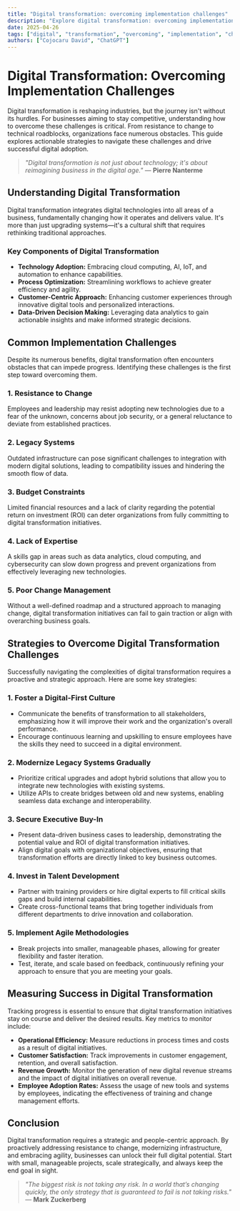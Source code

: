 ```yaml
---
title: "Digital transformation: overcoming implementation challenges"
description: "Explore digital transformation: overcoming implementation challenges in this detailed guide, offering insights, strategies, and practical tips to enhance your understanding and application of the topic."
date: 2025-04-26
tags: ["digital", "transformation", "overcoming", "implementation", "challenges"]
authors: ["Cojocaru David", "ChatGPT"]
---
```


# Digital Transformation: Overcoming Implementation Challenges

Digital transformation is reshaping industries, but the journey isn't without its hurdles. For businesses aiming to stay competitive, understanding how to overcome these challenges is critical. From resistance to change to technical roadblocks, organizations face numerous obstacles. This guide explores actionable strategies to navigate these challenges and drive successful digital adoption.

> *"Digital transformation is not just about technology; it's about reimagining business in the digital age."* — **Pierre Nanterme**

## Understanding Digital Transformation

Digital transformation integrates digital technologies into all areas of a business, fundamentally changing how it operates and delivers value. It's more than just upgrading systems—it's a cultural shift that requires rethinking traditional approaches.

### Key Components of Digital Transformation

*   **Technology Adoption:** Embracing cloud computing, AI, IoT, and automation to enhance capabilities.
*   **Process Optimization:** Streamlining workflows to achieve greater efficiency and agility.
*   **Customer-Centric Approach:** Enhancing customer experiences through innovative digital tools and personalized interactions.
*   **Data-Driven Decision Making:** Leveraging data analytics to gain actionable insights and make informed strategic decisions.

## Common Implementation Challenges

Despite its numerous benefits, digital transformation often encounters obstacles that can impede progress. Identifying these challenges is the first step toward overcoming them.

### 1. Resistance to Change

Employees and leadership may resist adopting new technologies due to a fear of the unknown, concerns about job security, or a general reluctance to deviate from established practices.

### 2. Legacy Systems

Outdated infrastructure can pose significant challenges to integration with modern digital solutions, leading to compatibility issues and hindering the smooth flow of data.

### 3. Budget Constraints

Limited financial resources and a lack of clarity regarding the potential return on investment (ROI) can deter organizations from fully committing to digital transformation initiatives.

### 4. Lack of Expertise

A skills gap in areas such as data analytics, cloud computing, and cybersecurity can slow down progress and prevent organizations from effectively leveraging new technologies.

### 5. Poor Change Management

Without a well-defined roadmap and a structured approach to managing change, digital transformation initiatives can fail to gain traction or align with overarching business goals.

## Strategies to Overcome Digital Transformation Challenges

Successfully navigating the complexities of digital transformation requires a proactive and strategic approach. Here are some key strategies:

### 1. Foster a Digital-First Culture

*   Communicate the benefits of transformation to all stakeholders, emphasizing how it will improve their work and the organization's overall performance.
*   Encourage continuous learning and upskilling to ensure employees have the skills they need to succeed in a digital environment.

### 2. Modernize Legacy Systems Gradually

*   Prioritize critical upgrades and adopt hybrid solutions that allow you to integrate new technologies with existing systems.
*   Utilize APIs to create bridges between old and new systems, enabling seamless data exchange and interoperability.

### 3. Secure Executive Buy-In

*   Present data-driven business cases to leadership, demonstrating the potential value and ROI of digital transformation initiatives.
*   Align digital goals with organizational objectives, ensuring that transformation efforts are directly linked to key business outcomes.

### 4. Invest in Talent Development

*   Partner with training providers or hire digital experts to fill critical skills gaps and build internal capabilities.
*   Create cross-functional teams that bring together individuals from different departments to drive innovation and collaboration.

### 5. Implement Agile Methodologies

*   Break projects into smaller, manageable phases, allowing for greater flexibility and faster iteration.
*   Test, iterate, and scale based on feedback, continuously refining your approach to ensure that you are meeting your goals.

## Measuring Success in Digital Transformation

Tracking progress is essential to ensure that digital transformation initiatives stay on course and deliver the desired results. Key metrics to monitor include:

*   **Operational Efficiency:** Measure reductions in process times and costs as a result of digital initiatives.
*   **Customer Satisfaction:** Track improvements in customer engagement, retention, and overall satisfaction.
*   **Revenue Growth:** Monitor the generation of new digital revenue streams and the impact of digital initiatives on overall revenue.
*   **Employee Adoption Rates:** Assess the usage of new tools and systems by employees, indicating the effectiveness of training and change management efforts.

## Conclusion

Digital transformation requires a strategic and people-centric approach. By proactively addressing resistance to change, modernizing infrastructure, and embracing agility, businesses can unlock their full digital potential. Start with small, manageable projects, scale strategically, and always keep the end goal in sight.

> *"The biggest risk is not taking any risk. In a world that’s changing quickly, the only strategy that is guaranteed to fail is not taking risks."* — **Mark Zuckerberg**
